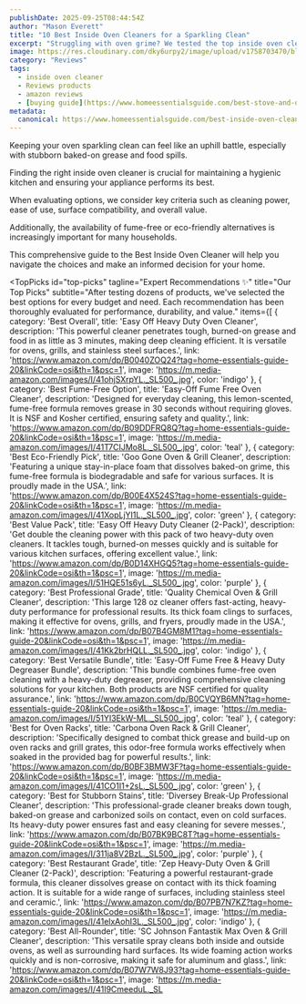 ```yaml
---
publishDate: 2025-09-25T08:44:54Z
author: "Mason Everett"
title: "10 Best Inside Oven Cleaners for a Sparkling Clean"
excerpt: "Struggling with oven grime? We tested the top inside oven cleaners to help you achieve a spotless kitchen effortlessly. Discover powerful solutions today."
image: https://res.cloudinary.com/dky6urpy2/image/upload/v1758703470/blog_image_1758703469_imcmgx.webp
category: "Reviews"
tags:
  - inside oven cleaner
  - Reviews products
  - amazon reviews
  - [buying guide](https://www.homeessentialsguide.com/best-stove-and-oven-cleaner)
metadata:
  canonical: https://www.homeessentialsguide.com/best-inside-oven-cleaner
---
```



<p>Keeping your oven sparkling clean can feel like an uphill battle, especially with stubborn baked-on grease and food spills.</p>
<p>Finding the right inside oven cleaner is crucial for maintaining a hygienic kitchen and ensuring your appliance performs its best.</p>
<p>When evaluating options, we consider key criteria such as cleaning power, ease of use, surface compatibility, and overall value.</p>
<p>Additionally, the availability of fume-free or eco-friendly alternatives is increasingly important for many households.</p>
<p>This comprehensive guide to the Best Inside Oven Cleaner will help you navigate the choices and make an informed decision for your home.</p>

<TopPicks
  id="top-picks"
  tagline="Expert Recommendations ✨"
  title="Our Top Picks"
  subtitle="After testing dozens of products, we've selected the best options for every budget and need. Each recommendation has been thoroughly evaluated for performance, durability, and value."
  items={[
    {
      category: 'Best Overall',
      title: 'Easy Off Heavy Duty Oven Cleaner',
      description: 'This powerful cleaner penetrates tough, burned-on grease and food in as little as 3 minutes, making deep cleaning efficient. It is versatile for ovens, grills, and stainless steel surfaces.',
      link: 'https://www.amazon.com/dp/B0040ZOQ24?tag=home-essentials-guide-20&linkCode=osi&th=1&psc=1',
      image: 'https://m.media-amazon.com/images/I/41ohjSXrpYL._SL500_.jpg',
      color: 'indigo'
    },
    {
      category: 'Best Fume-Free Option',
      title: 'Easy-Off Fume Free Oven Cleaner',
      description: 'Designed for everyday cleaning, this lemon-scented, fume-free formula removes grease in 30 seconds without requiring gloves. It is NSF and Kosher certified, ensuring safety and quality.',
      link: 'https://www.amazon.com/dp/B09DDFRQ8Q?tag=home-essentials-guide-20&linkCode=osi&th=1&psc=1',
      image: 'https://m.media-amazon.com/images/I/41T7CIJMo8L._SL500_.jpg',
      color: 'teal'
    },
    {
      category: 'Best Eco-Friendly Pick',
      title: 'Goo Gone Oven & Grill Cleaner',
      description: 'Featuring a unique stay-in-place foam that dissolves baked-on grime, this fume-free formula is biodegradable and safe for various surfaces. It is proudly made in the USA.',
      link: 'https://www.amazon.com/dp/B00E4X524S?tag=home-essentials-guide-20&linkCode=osi&th=1&psc=1',
      image: 'https://m.media-amazon.com/images/I/41XopLjYI1L._SL500_.jpg',
      color: 'green'
    },
    {
      category: 'Best Value Pack',
      title: 'Easy Off Heavy Duty Cleaner (2-Pack)',
      description: 'Get double the cleaning power with this pack of two heavy-duty oven cleaners. It tackles tough, burned-on messes quickly and is suitable for various kitchen surfaces, offering excellent value.',
      link: 'https://www.amazon.com/dp/B0D14XHGQ5?tag=home-essentials-guide-20&linkCode=osi&th=1&psc=1',
      image: 'https://m.media-amazon.com/images/I/51HQE51s6yL._SL500_.jpg',
      color: 'purple'
    },
    {
      category: 'Best Professional Grade',
      title: 'Quality Chemical Oven & Grill Cleaner',
      description: 'This large 128 oz cleaner offers fast-acting, heavy-duty performance for professional results. Its thick foam clings to surfaces, making it effective for ovens, grills, and fryers, proudly made in the USA.',
      link: 'https://www.amazon.com/dp/B07B4GM8M1?tag=home-essentials-guide-20&linkCode=osi&th=1&psc=1',
      image: 'https://m.media-amazon.com/images/I/41Kk2brHQLL._SL500_.jpg',
      color: 'indigo'
    },
    {
      category: 'Best Versatile Bundle',
      title: 'Easy-Off Fume Free & Heavy Duty Degreaser Bundle',
      description: 'This bundle combines fume-free oven cleaning with a heavy-duty degreaser, providing comprehensive cleaning solutions for your kitchen. Both products are NSF certified for quality assurance.',
      link: 'https://www.amazon.com/dp/B0CVQYB6MN?tag=home-essentials-guide-20&linkCode=osi&th=1&psc=1',
      image: 'https://m.media-amazon.com/images/I/51YI3EkW-ML._SL500_.jpg',
      color: 'teal'
    },
    {
      category: 'Best for Oven Racks',
      title: 'Carbona Oven Rack & Grill Cleaner',
      description: 'Specifically designed to combat thick grease and build-up on oven racks and grill grates, this odor-free formula works effectively when soaked in the provided bag for powerful results.',
      link: 'https://www.amazon.com/dp/B0BF3BMW3F?tag=home-essentials-guide-20&linkCode=osi&th=1&psc=1',
      image: 'https://m.media-amazon.com/images/I/41CO1I1+2sL._SL500_.jpg',
      color: 'green'
    },
    {
      category: 'Best for Stubborn Stains',
      title: 'Diversey Break-Up Professional Cleaner',
      description: 'This professional-grade cleaner breaks down tough, baked-on grease and carbonized soils on contact, even on cold surfaces. Its heavy-duty power ensures fast and easy cleaning for severe messes.',
      link: 'https://www.amazon.com/dp/B07BK9BC8T?tag=home-essentials-guide-20&linkCode=osi&th=1&psc=1',
      image: 'https://m.media-amazon.com/images/I/311ja8V2BzL._SL500_.jpg',
      color: 'purple'
    },
    {
      category: 'Best Restaurant Grade',
      title: 'Zep Heavy-Duty Oven & Grill Cleaner (2-Pack)',
      description: 'Featuring a powerful restaurant-grade formula, this cleaner dissolves grease on contact with its thick foaming action. It is suitable for a wide range of surfaces, including stainless steel and ceramic.',
      link: 'https://www.amazon.com/dp/B07PB7N7KZ?tag=home-essentials-guide-20&linkCode=osi&th=1&psc=1',
      image: 'https://m.media-amazon.com/images/I/41elxAohI3L._SL500_.jpg',
      color: 'indigo'
    },
    {
      category: 'Best All-Rounder',
      title: 'SC Johnson Fantastik Max Oven & Grill Cleaner',
      description: 'This versatile spray cleans both inside and outside ovens, as well as surrounding hard surfaces. Its wide foaming action works quickly and is non-corrosive, making it safe for aluminum and glass.',
      link: 'https://www.amazon.com/dp/B07W7W8J93?tag=home-essentials-guide-20&linkCode=osi&th=1&psc=1',
      image: 'https://m.media-amazon.com/images/I/41I9CmeeduL._SL